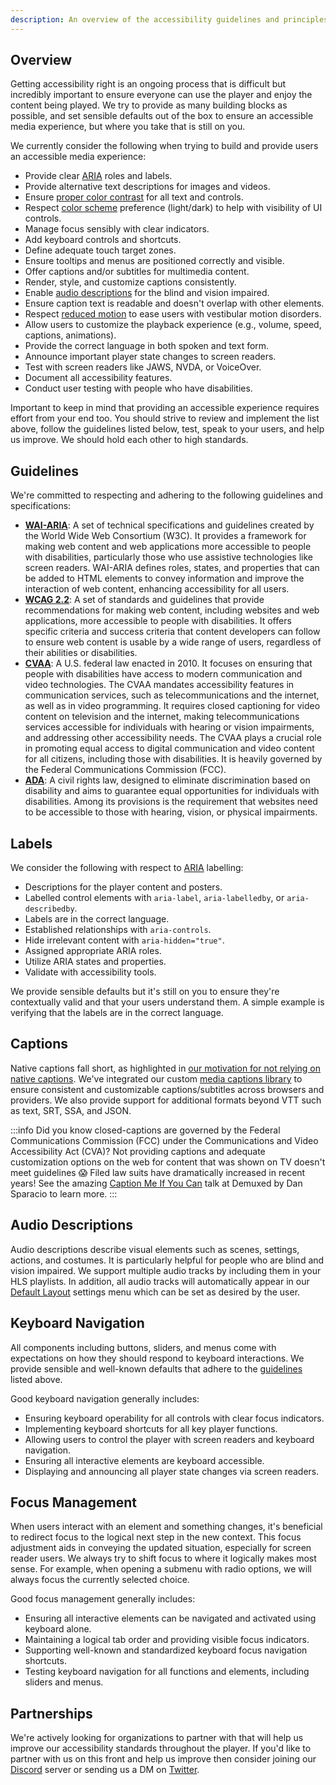 ```yaml
---
description: An overview of the accessibility guidelines and principles we adhere to.
---
```


## Overview

Getting accessibility right is an ongoing process that is difficult but incredibly
important to ensure everyone can use the player and enjoy the content being played. We try to provide
as many building blocks as possible, and set sensible defaults out of the box to ensure an
accessible media experience, but where you take that is still on you.

We currently consider the following when trying to build and provide users an accessible
media experience:

- Provide clear [ARIA][mdn-aria] roles and labels.
- Provide alternative text descriptions for images and videos.
- Ensure [proper color contrast][color-contrast] for all text and controls.
- Respect [color scheme][mdn-color-scheme] preference (light/dark) to help with visibility of UI controls.
- Manage focus sensibly with clear indicators.
- Add keyboard controls and shortcuts.
- Define adequate touch target zones.
- Ensure tooltips and menus are positioned correctly and visible.
- Offer captions and/or subtitles for multimedia content.
- Render, style, and customize captions consistently.
- Enable [audio descriptions](#audio-descriptions) for the blind and vision impaired.
- Ensure caption text is readable and doesn't overlap with other elements.
- Respect [reduced motion][mdn-reduced-motion] to ease users with vestibular motion disorders.
- Allow users to customize the playback experience (e.g., volume, speed, captions, animations).
- Provide the correct language in both spoken and text form.
- Announce important player state changes to screen readers.
- Test with screen readers like JAWS, NVDA, or VoiceOver.
- Document all accessibility features.
- Conduct user testing with people who have disabilities.

Important to keep in mind that providing an accessible experience requires effort from your
end too. You should strive to review and implement the list above, follow the guidelines listed below,
test, speak to your users, and help us improve. We should hold each other to high standards.

[color-contrast]: https://webaim.org/resources/contrastchecker/
[mdn-aria]: https://developer.mozilla.org/en-US/docs/Web/Accessibility/ARIA
[mdn-color-scheme]: https://developer.mozilla.org/en-US/docs/Web/CSS/color-scheme
[mdn-reduced-motion]: https://developer.mozilla.org/en-US/docs/Web/CSS/@media/prefers-reduced-motion

## Guidelines

We're committed to respecting and adhering to the following guidelines and specifications:

- **[WAI-ARIA][wai-aria]**: A set of technical specifications and guidelines created by the
  World Wide Web Consortium (W3C). It provides a framework for making web content and web applications
  more accessible to people with disabilities, particularly those who use assistive technologies
  like screen readers. WAI-ARIA defines roles, states, and properties that can be added to HTML
  elements to convey information and improve the interaction of web content, enhancing
  accessibility for all users.
- **[WCAG 2.2][wcag]**: A set of standards and guidelines that provide recommendations for making
  web content, including websites and web applications, more accessible to people with disabilities.
  It offers specific criteria and success criteria that content developers can follow to ensure
  web content is usable by a wide range of users, regardless of their abilities or disabilities.
- **[CVAA][cvaa]**: A U.S. federal law enacted in 2010. It focuses on ensuring that people with
  disabilities have access to modern communication and video technologies. The CVAA mandates
  accessibility features in communication services, such as telecommunications and the internet,
  as well as in video programming. It requires closed captioning for video content on television
  and the internet, making telecommunications services accessible for individuals with hearing or
  vision impairments, and addressing other accessibility needs. The CVAA plays a crucial role in
  promoting equal access to digital communication and video content for all citizens, including
  those with disabilities. It is heavily governed by the Federal Communications Commission (FCC).
- **[ADA][ada]**: A civil rights law, designed to eliminate discrimination based on disability and
  aims to guarantee equal opportunities for individuals with disabilities. Among its provisions is
  the requirement that websites need to be accessible to those with hearing, vision, or physical
  impairments.

[ada]: https://www.ada.gov
[cvaa]: https://www.fcc.gov/consumers/guides/21st-century-communications-and-video-accessibility-act-cvaa
[wai-aria]: https://www.w3.org/TR/wai-aria-1.2
[wcag]: https://www.w3.org/TR/WCAG22

## Labels

We consider the following with respect to [ARIA][mdn-aria] labelling:

- Descriptions for the player content and posters.
- Labelled control elements with `aria-label`, `aria-labelledby`, or `aria-describedby`.
- Labels are in the correct language.
- Established relationships with `aria-controls`.
- Hide irrelevant content with `aria-hidden="true"`.
- Assigned appropriate ARIA roles.
- Utilize ARIA states and properties.
- Validate with accessibility tools.

We provide sensible defaults but it's still on you to ensure they're contextually valid and that
your users understand them. A simple example is verifying that the labels are in the correct
language.

## Captions

Native captions fall short, as highlighted in [our motivation for not relying on
native captions][media-captions-motivation]. We've integrated our custom
[media captions library][media-captions] to ensure consistent and customizable captions/subtitles
across browsers and providers. We also provide support for additional formats beyond VTT such as
text, SRT, SSA, and JSON.

:::info
Did you know closed-captions are governed by the Federal Communications Commission (FCC)
under the Communications and Video Accessibility Act (CVA)? Not providing captions and adequate
customization options on the web for content that was shown on TV doesn't meet guidelines 😱
Filed law suits have dramatically increased in recent years! See the amazing
[Caption Me If You Can][caption-talk] talk at Demuxed by Dan Sparacio to learn more.
:::

[media-captions]: https://github.com/vidstack/media-captions
[caption-talk]: https://www.youtube.com/watch?v=Z0HqYQqdErE
[media-captions-motivation]: https://github.com/vidstack/media-captions#motivation

## Audio Descriptions

Audio descriptions describe visual elements such as scenes, settings, actions, and costumes. It is
particularly helpful for people who are blind and vision impaired. We support multiple audio tracks
by including them in your HLS playlists. In addition, all audio tracks will automatically appear in our
[Default Layout][default-layout] settings menu which can be set as desired by the user.

[default-layout]: /docs/player/components/layouts/default-layout

## Keyboard Navigation

All components including buttons, sliders, and menus come with expectations on how they should
respond to keyboard interactions. We provide sensible and well-known defaults that adhere to
the [guidelines](#guidelines) listed above.

Good keyboard navigation generally includes:

- Ensuring keyboard operability for all controls with clear focus indicators.
- Implementing keyboard shortcuts for all key player functions.
- Allowing users to control the player with screen readers and keyboard navigation.
- Ensuring all interactive elements are keyboard accessible.
- Displaying and announcing all player state changes via screen readers.

## Focus Management

When users interact with an element and something changes, it's beneficial to redirect focus to the
logical next step in the new context. This focus adjustment aids in conveying the updated situation,
especially for screen reader users. We always try to shift focus to where it logically makes most
sense. For example, when opening a submenu with radio options, we will always focus the
currently selected choice.

Good focus management generally includes:

- Ensuring all interactive elements can be navigated and activated using keyboard alone.
- Maintaining a logical tab order and providing visible focus indicators.
- Supporting well-known and standardized keyboard focus navigation shortcuts.
- Testing keyboard navigation for all functions and elements, including sliders and menus.

## Partnerships

We're actively looking for organizations to partner with that will help us improve our accessibility
standards throughout the player. If you'd like to partner with us on this
front and help us improve then consider joining our [Discord][vds-discord] server or
sending us a DM on [Twitter][vds-twitter].

[vds-discord]: https://discord.gg/QAjfh2gZE4
[vds-twitter]: https://twitter.com/vidstackjs
